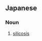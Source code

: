 ==Japanese==
{{ja-kanjitab|けい|はい|yomi=o}}

===Noun===
{{ja-noun|けいはい}}

# {{lb|ja|disease|sort=けいはい}} [[silicosis]]